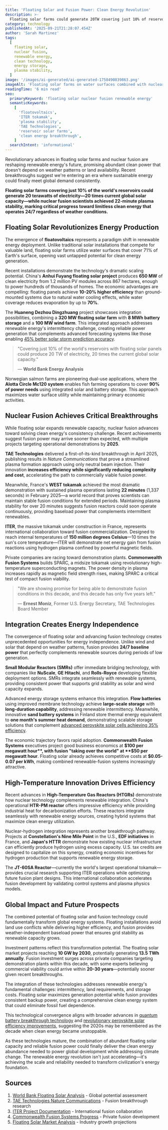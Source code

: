 ```yaml
---
title: 'Floating Solar and Fusion Power: Clean Energy Revolution'
description: >-
  Floating solar farms could generate 20TW covering just 10% of reservoirs while nuclear fusion achieves 22-minute plasma stability, marking major renewable energy breakthroughs that promise 24/7 clean power without weather dependence.
category: technology
publishedAt: '2025-09-21T21:28:07.454Z'
author: 'Sarah Martinez'
tags:
  [
    floating solar,
    nuclear fusion,
    renewable energy,
    clean technology,
    energy storage,
    plasma stability,
  ]
image: '/images/ai-generated/ai-generated-1758490839863.png'
imageAlt: 'Floating solar farms on water surfaces combined with nuclear fusion plasma stability technology, showcasing revolutionary clean energy sources that provide 24/7 power without weather dependence'
readingTime: '6 min read'
seo:
  primaryKeyword: 'floating solar nuclear fusion renewable energy'
  semanticKeywords:
    [
      'floatovoltaics',
      'ITER tokamak',
      'plasma stability',
      'TAE Technologies',
      'reservoir solar farms',
      'clean energy breakthrough',
    ]
  searchIntent: 'informational'
---
```


Revolutionary advances in floating solar farms and nuclear fusion are reshaping renewable energy's future, promising abundant clean power that doesn't depend on weather patterns or land availability. Recent breakthroughs suggest we're entering an era where sustainable energy could finally meet global demand consistently.

**Floating solar farms covering just 10% of the world's reservoirs could generate 20 terawatts of electricity—20 times current global solar capacity—while nuclear fusion scientists achieved 22-minute plasma stability, marking critical progress toward limitless clean energy that operates 24/7 regardless of weather conditions.**

## Floating Solar Revolutionizes Energy Production

The emergence of **floatovoltaics** represents a paradigm shift in renewable energy deployment. Unlike traditional solar installations that compete for valuable land, floating solar farms utilize water surfaces that cover 71% of Earth's surface, opening vast untapped potential for clean energy generation.

Recent installations demonstrate the technology's dramatic scaling potential. China's **Anhui Fuyang floating solar project** produces **650 MW** of clean electricity from 1.2 million PV modules across 867 hectares, enough to power hundreds of thousands of homes. The economic advantages are compelling: floating panels achieve **10-20% higher efficiency** than ground-mounted systems due to natural water cooling effects, while water coverage reduces evaporation by up to **70%**.

The **Huaneng Dezhou Dingzhuang** project showcases integration possibilities, combining a **320 MW floating solar farm** with **8 MWh battery storage** and a **100 MW wind farm**. This integrated approach addresses renewable energy's intermittency challenge, creating reliable power generation that complements advanced forecasting systems like those enabling [45% better solar storm prediction accuracy](/technology/ai-solar-storm-prediction-nyuad-breakthrough-45-percent-accuracy).

> "Covering just 10% of the world's reservoirs with floating solar panels could produce 20 TW of electricity, 20 times the current global solar capacity."
>
> — **World Bank Energy Analysis**

Norwegian salmon farms are pioneering dual-use applications, where the **Alotta Circle Mc120 system** enables fish farming operations to cover **90% of power needs** using integrated solar and battery storage. This approach maximizes water surface utility while maintaining primary economic activities.

## Nuclear Fusion Achieves Critical Breakthroughs

While floating solar expands renewable capacity, nuclear fusion advances toward solving clean energy's consistency challenge. Recent achievements suggest fusion power may arrive sooner than expected, with multiple projects targeting operational demonstrations by **2025**.

**TAE Technologies** delivered a first-of-its-kind breakthrough in April 2025, publishing results in _Nature Communications_ that prove a streamlined plasma formation approach using only neutral beam injection. Their innovation **increases efficiency while significantly reducing complexity and cost**, accelerating the path to commercially viable fusion power.

Meanwhile, France's **WEST tokamak** achieved the most dramatic demonstration with sustained plasma operations lasting **22 minutes** (1,337 seconds) in February 2025—a world record that proves scientists can maintain stable fusion conditions for extended periods. Maintaining plasma stability for over 20 minutes suggests fusion reactors could soon operate continuously, providing baseload power that complements intermittent renewables.

**ITER**, the massive tokamak under construction in France, represents international collaboration toward fusion commercialization. Designed to reach internal temperatures of **150 million degrees Celsius**—10 times the sun's core temperature—ITER will demonstrate net energy gain from fusion reactions using hydrogen plasma confined by powerful magnetic fields.

Private companies are racing toward demonstration plants. **Commonwealth Fusion Systems** builds SPARC, a midsize tokamak using revolutionary high-temperature superconducting magnets. The power density in plasma increases rapidly as magnetic field strength rises, making SPARC a critical test of compact fusion viability.

> "We are showing promise for being able to demonstrate fusion conditions in this decade, and this decade has only five years left."
>
> — **Ernest Moniz**, Former U.S. Energy Secretary, TAE Technologies Board Member

## Integration Creates Energy Independence

The convergence of floating solar and advancing fusion technology creates unprecedented opportunities for energy independence. Unlike wind and solar that depend on weather patterns, fusion provides **24/7 baseline power** that perfectly complements renewable sources during periods of low generation.

**Small Modular Reactors (SMRs)** offer immediate bridging technology, with companies like **NuScale**, **GE Hitachi**, and **Rolls-Royce** developing flexible deployment options. SMRs integrate seamlessly with renewable systems, providing consistent power that supports grid stability as solar and wind capacity expands.

Advanced energy storage systems enhance this integration. **Flow batteries** using improved membrane technology achieve **large-scale storage** with **long-duration capability**, addressing renewable intermittency. Meanwhile, innovative **sand battery systems** in Finland store thermal energy equivalent to **one month's summer heat demand**, demonstrating scalable storage solutions that complement [advanced perovskite solar cells achieving 35% efficiency](/technology/perovskite-solar-cells-break-35-percent-efficiency).

The economic trajectory favors rapid adoption. **Commonwealth Fusion Systems** executives project good business economics at **$100 per megawatt hour**, with fusion "taking over the world" at **$50 per megawatt hour**. Floating solar already achieves competitive costs at **$0.05-0.07 per kWh**, making combined renewable-fusion systems increasingly attractive.

## High-Temperature Innovation Drives Efficiency

Recent advances in **High-Temperature Gas Reactors (HTGRs)** demonstrate how nuclear technology complements renewable integration. China's operational **HTR-PM reactor** offers impressive efficiency while providing industrial heat for decarbonization efforts. These reactors integrate seamlessly with renewable energy sources, creating hybrid systems that maximize clean energy utilization.

Nuclear-hydrogen integration represents another breakthrough pathway. Projects at **Constellation's Nine Mile Point** in the U.S., **EDF initiatives** in France, and **Japan's HTTR** demonstrate how existing nuclear infrastructure can efficiently produce hydrogen using excess capacity. U.S. tax credits are designed to capitalize on this synergy, creating economic incentives for hydrogen production that supports renewable energy storage.

The **JT-60SA Reactor**—currently the world's largest operational tokamak—provides crucial research supporting ITER operations while optimizing future fusion plant designs. This international collaboration accelerates fusion development by validating control systems and plasma physics models.

## Global Impact and Future Prospects

The combined potential of floating solar and fusion technology could fundamentally transform global energy systems. Floating installations avoid land use conflicts while delivering higher efficiency, and fusion provides weather-independent baseload power that ensures grid stability as renewable capacity grows.

Investment patterns reflect this transformation potential. The floating solar market projects reaching **10 GW by 2030**, potentially generating **13.5 TWh annually**. Fusion investment surges across private companies targeting demonstration plants within this decade, with some experts believing commercial viability could arrive within **20-30 years**—potentially sooner given recent breakthroughs.

The integration of these technologies addresses renewable energy's fundamental challenges: intermittency, land requirements, and storage costs. Floating solar maximizes generation potential while fusion provides consistent backup power, creating a comprehensive clean energy system that could eliminate fossil fuel dependence.

This technological convergence aligns with broader advances in [quantum battery breakthrough technology](/technology/quantum-battery-breakthrough-charges-seconds-stores-energy-1000-times-longer) and [revolutionary perovskite solar efficiency improvements](/technology/perovskite-solar-cells-break-35-percent-efficiency), suggesting the 2020s may be remembered as the decade when clean energy became unstoppable.

As these technologies mature, the combination of abundant floating solar capacity and reliable fusion power could finally deliver the clean energy abundance needed to power global development while addressing climate change. The renewable energy revolution isn't just accelerating—it's achieving the scale and reliability needed to transform civilization's energy foundation.

## Sources

1. [World Bank Floating Solar Analysis](https://www.worldbank.org/en/topic/energy/publication/where-sun-meets-water) - Global potential assessment
2. [TAE Technologies Nature Communications](https://www.nature.com/articles/s41467-024-48858-z) - Fusion breakthrough research
3. [ITER Project Documentation](https://www.iter.org/proj) - International fusion collaboration
4. [Commonwealth Fusion Systems Progress](https://www.cfs.energy/news) - Private fusion development
5. [Floating Solar Market Analysis](https://www.iea.org/reports/special-report-on-solar-pv-global-supply-chains) - Industry growth projections
